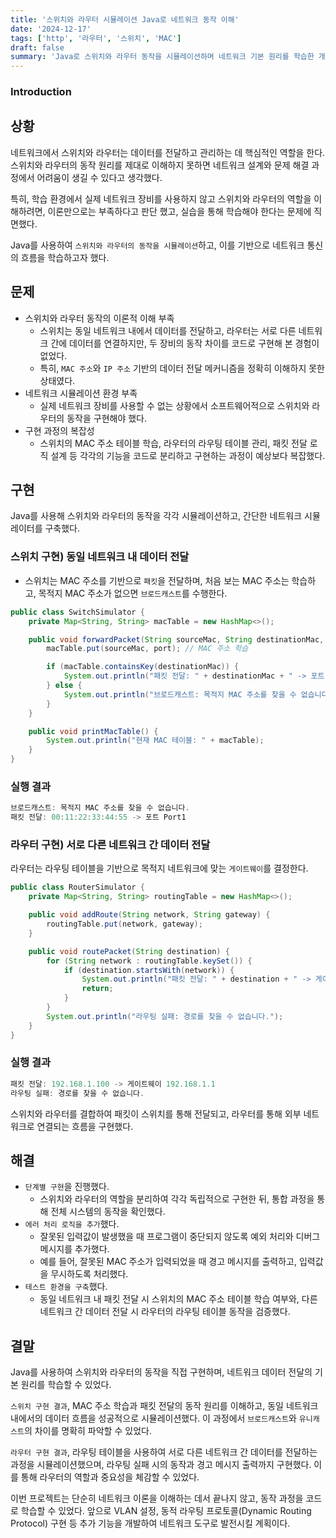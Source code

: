 ```yaml
---
title: '스위치와 라우터 시뮬레이션 Java로 네트워크 동작 이해'
date: '2024-12-17'
tags: ['http', '라우터', '스위치', 'MAC']
draft: false
summary: 'Java로 스위치와 라우터 동작을 시뮬레이션하며 네트워크 기본 원리를 학습한 개인적인 정리'
---
```


### Introduction

<TOCInline toc={props.toc} exclude="Introduction" />


## 상황

네트워크에서 스위치와 라우터는 데이터를 전달하고 관리하는 데 핵심적인 역할을 한다. 스위치와 라우터의 동작 원리를 제대로 이해하지 못하면 네트워크 설계와 문제 해결 과정에서 어려움이 생길 수 있다고 생각했다.

특히, 학습 환경에서 실제 네트워크 장비를 사용하지 않고 스위치와 라우터의 역할을 이해하려면, 이론만으로는 부족하다고 판단 했고, 실습을 통해 학습해야 한다는 문제에 직면했다.

Java를 사용하여 `스위치와 라우터의 동작을 시뮬레이션`하고, 이를 기반으로 네트워크 통신의 흐름을 학습하고자 했다.

## 문제

- 스위치와 라우터 동작의 이론적 이해 부족
  - 스위치는 동일 네트워크 내에서 데이터를 전달하고, 라우터는 서로 다른 네트워크 간에 데이터를 연결하지만, 두 장비의 동작 차이를 코드로 구현해 본 경험이 없었다.
  - 특히, `MAC 주소`와 `IP 주소` 기반의 데이터 전달 메커니즘을 정확히 이해하지 못한 상태였다.
- 네트워크 시뮬레이션 환경 부족
  - 실제 네트워크 장비를 사용할 수 없는 상황에서 소프트웨어적으로 스위치와 라우터의 동작을 구현해야 했다.
- 구현 과정의 복잡성
  - 스위치의 MAC 주소 테이블 학습, 라우터의 라우팅 테이블 관리, 패킷 전달 로직 설계 등 각각의 기능을 코드로 분리하고 구현하는 과정이 예상보다 복잡했다.

## 구현

Java를 사용해 스위치와 라우터의 동작을 각각 시뮬레이션하고, 간단한 네트워크 시뮬레이터를 구축했다.

### 스위치 구현) 동일 네트워크 내 데이터 전달

- 스위치는 MAC 주소를 기반으로 `패킷`을 전달하며, 처음 보는 MAC 주소는 학습하고, 목적지 MAC 주소가 없으면 `브로드캐스트`를 수행한다.

```java
public class SwitchSimulator {
    private Map<String, String> macTable = new HashMap<>();

    public void forwardPacket(String sourceMac, String destinationMac, String port) {
        macTable.put(sourceMac, port); // MAC 주소 학습

        if (macTable.containsKey(destinationMac)) {
            System.out.println("패킷 전달: " + destinationMac + " -> 포트 " + macTable.get(destinationMac));
        } else {
            System.out.println("브로드캐스트: 목적지 MAC 주소를 찾을 수 없습니다.");
        }
    }

    public void printMacTable() {
        System.out.println("현재 MAC 테이블: " + macTable);
    }
}
```

### 실행 결과

```java
브로드캐스트: 목적지 MAC 주소를 찾을 수 없습니다.
패킷 전달: 00:11:22:33:44:55 -> 포트 Port1
```

### 라우터 구현) 서로 다른 네트워크 간 데이터 전달

라우터는 라우팅 테이블을 기반으로 목적지 네트워크에 맞는 `게이트웨이`를 결정한다.

```java
public class RouterSimulator {
    private Map<String, String> routingTable = new HashMap<>();

    public void addRoute(String network, String gateway) {
        routingTable.put(network, gateway);
    }

    public void routePacket(String destination) {
        for (String network : routingTable.keySet()) {
            if (destination.startsWith(network)) {
                System.out.println("패킷 전달: " + destination + " -> 게이트웨이 " + routingTable.get(network));
                return;
            }
        }
        System.out.println("라우팅 실패: 경로를 찾을 수 없습니다.");
    }
}
```

### 실행 결과

```java
패킷 전달: 192.168.1.100 -> 게이트웨이 192.168.1.1
라우팅 실패: 경로를 찾을 수 없습니다.
```

스위치와 라우터를 결합하여 패킷이 스위치를 통해 전달되고, 라우터를 통해 외부 네트워크로 연결되는 흐름을 구현했다.

## 해결

- `단계별 구현`을 진행했다.
  - 스위치와 라우터의 역할을 분리하여 각각 독립적으로 구현한 뒤, 통합 과정을 통해 전체 시스템의 동작을 확인했다.
- `에러 처리 로직을 추가`했다.
  - 잘못된 입력값이 발생했을 때 프로그램이 중단되지 않도록 예외 처리와 디버그 메시지를 추가했다.
  - 예를 들어, 잘못된 MAC 주소가 입력되었을 때 경고 메시지를 출력하고, 입력값을 무시하도록 처리했다.
- `테스트 환경을 구축`했다.
  - 동일 네트워크 내 패킷 전달 시 스위치의 MAC 주소 테이블 학습 여부와, 다른 네트워크 간 데이터 전달 시 라우터의 라우팅 테이블 동작을 검증했다.

## 결말

Java를 사용하여 스위치와 라우터의 동작을 직접 구현하며, 네트워크 데이터 전달의 기본 원리를 학습할 수 있었다.

`스위치 구현 결과`, MAC 주소 학습과 패킷 전달의 동작 원리를 이해하고, 동일 네트워크 내에서의 데이터 흐름을 성공적으로 시뮬레이션했다. 이 과정에서 `브로드캐스트`와 `유니캐스트`의 차이를 명확히 파악할 수 있었다.

`라우터 구현 결과`, 라우팅 테이블을 사용하여 서로 다른 네트워크 간 데이터를 전달하는 과정을 시뮬레이션했으며, 라우팅 실패 시의 동작과 경고 메시지 출력까지 구현했다. 이를 통해 라우터의 역할과 중요성을 체감할 수 있었다.

이번 프로젝트는 단순히 네트워크 이론을 이해하는 데서 끝나지 않고, 동작 과정을 코드로 학습할 수 있었다. 앞으로 VLAN 설정, 동적 라우팅 프로토콜(Dynamic Routing Protocol) 구현 등 추가 기능을 개발하여 네트워크 도구로 발전시킬 계획이다.